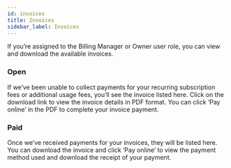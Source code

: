 ```yaml
---
id: invoices
title: Invoices
sidebar_label: Invoices
---
```

If you’re assigned to the Billing Manager or Owner user role, you can view and download the available invoices.

### Open
If we’ve been unable to collect payments for your recurring subscription fees or additional usage fees, you’ll see the invoice listed here. Click on the download link to view the invoice details in PDF format. You can click ‘Pay online’ in the PDF to complete your invoice payment.

### Paid
Once we’ve received payments for your invoices, they will be listed here. You can download the invoice and click ‘Pay online’ to view the payment method used and download the receipt of your payment.

